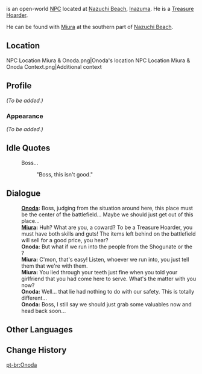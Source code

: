{{Meta
<!-- REMOVE THIS TEMPLATE AFTER ADDING MISSING INFO -->
|missing_NPC_profile  = yes
}}
{{Character Infobox
|type             = Open-World NPC
|image            = NPC Onoda.png
|region           = Inazuma
|location         = Inazuma
|affiliation      = Treasure Hoarders
|title            = Treasure Hoarder
}}
{{Lang|'''Onoda'''|ja=小野田|ja_rm=Onoda}} is an open-world [[NPC]] located at [[Nazuchi Beach]], [[Inazuma]]. He is a [[Treasure Hoarder]].

He can be found with [[Miura]] at the southern part of [[Nazuchi Beach]].

==Location==
<gallery>
NPC Location Miura & Onoda.png|Onoda's location
NPC Location Miura & Onoda Context.png|Additional context
</gallery>

==Profile==
<!-- detailed story/lore information goes here -->
''(To be added.)''

===Appearance===
''(To be added.)''

==Idle Quotes==
{{Dialogue Start}}
: {{DIcon|Idle}} Boss...
:: {{A|VO Onoda 01.ogg}} "Boss, this isn't good."
{{Dialogue End}}

==Dialogue==
{{Dialogue Start}}
:'''[[Onoda]]:''' Boss, judging from the situation around here, this place must be the center of the battlefield... Maybe we should just get out of this place...
:'''[[Miura]]:''' Huh? What are you, a coward? To be a Treasure Hoarder, you must have both skills and guts! The items left behind on the battlefield will sell for a good price, you hear?
:'''Onoda:''' But what if we run into the people from the Shogunate or the {{sic|resistance}}?
:'''Miura:''' C'mon, that's easy! Listen, whoever we run into, you just tell them that we're with them.
:'''Miura:''' You lied through your teeth just fine when you told your girlfriend that you had come here to serve. What's the matter with you now?
:'''Onoda:''' Well... that lie had nothing to do with our safety. This is totally different...
:'''Onoda:''' Boss, I still say we should just grab some valuables now and head back soon...
{{Dialogue End}}
<!--
==Trivia==
-->
==Other Languages==
{{Other Languages
|default_hidden = 1
|en      = Onoda
|zhs     = 小野田
|zhs_rm  = Xiǎoyětián
|zht     = 小野田
|zht_rm  = Xiǎoyětián
|ja      = 小野田
|ja_rm   = Onoda
|ko      = 오노다
|es      = Onoda
|fr      = Onoda
|ru      = Онода
|th      = Onoda
|vi      = Onoda
|de      = Onoda
|id      = Onoda
|pt      = Onoda
|tr      = Onoda
|it      = Onoda
}}

==Change History==
{{Change History|2.0}}

[[pt-br:Onoda]]